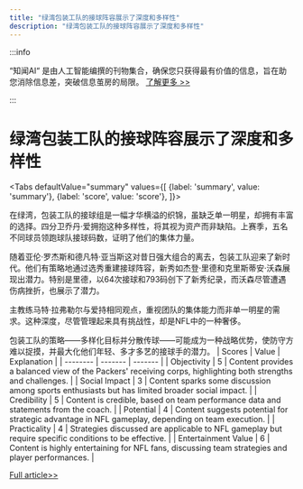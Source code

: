 ```yaml
---
title: "绿湾包装工队的接球阵容展示了深度和多样性"
description: "绿湾包装工队的接球阵容展示了深度和多样性"
---
```



:::info

“知闻AI“ 是由人工智能编撰的刊物集合，确保您只获得最有价值的信息，旨在助您消除信息差，突破信息茧房的局限。  [了解更多 >>](/zh-Hans/docs/guides)

:::

# 绿湾包装工队的接球阵容展示了深度和多样性


<Tabs
	defaultValue="summary"
	values={[
	{label: 'summary', value: 'summary'},
	{label: 'score', value: 'score'},
]}>
<TabItem value="summary">


在绿湾，包装工队的接球组是一幅才华横溢的织锦，虽缺乏单一明星，却拥有丰富的选择。四分卫乔丹·爱拥抱这种多样性，将其视为资产而非缺陷。上赛季，五名不同球员领跑球队接球码数，证明了他们的集体力量。

随着亚伦·罗杰斯和德凡特·亚当斯这对昔日强大组合的离去，包装工队迎来了新时代。他们有策略地通过选秀重建接球阵容，新秀如杰登·里德和克里斯蒂安·沃森展现出潜力。特别是里德，以64次接球和793码创下了新秀纪录，而沃森尽管遭遇伤病挫折，也展示了潜力。

主教练马特·拉弗勒尔与爱持相同观点，重视团队的集体能力而非单一明星的需求。这种深度，尽管管理起来具有挑战性，却是NFL中的一种奢侈。

包装工队的策略——多样化目标并分散传球——可能成为一种战略优势，使防守方难以捉摸，并最大化他们年轻、多才多艺的接球手的潜力。
</TabItem>
<TabItem value="score">
	| Scores     | Value   | Explanation |
	| -------- | ------- | ------- |
	| Objectivity  | 5    | Content provides a balanced view of the Packers' receiving corps, highlighting both strengths and challenges.    |
	| Social Impact | 3     | Content sparks some discussion among sports enthusiasts but has limited broader social impact.    |
	| Credibility    | 5    | Content is credible, based on team performance data and statements from the coach.    |
	| Potential    | 4    | Content suggests potential for strategic advantage in NFL gameplay, depending on team execution.    |
	| Practicality    | 4    | Strategies discussed are applicable to NFL gameplay but require specific conditions to be effective.    |
	| Entertainment Value    | 6    | Content is highly entertaining for NFL fans, discussing team strategies and player performances.    |
</TabItem>
</Tabs>

[Full article>>](https://apnews.com/article/packers-jordan-love-jayden-reed-7c96909117515f038640d7fa96b82c5c)
